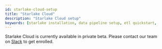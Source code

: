 ```yaml
---
id: starlake-cloud-setup
title: "Starlake Cloud"
description: "Starlake Cloud setup"
keywords: [starlake installation, data pipeline setup, etl quickstart, docker etl, cloud integration]
---
```


Starlake Cloud is currently available in private beta.
Please contact our team on [Slack](https://starlakeai.slack.com) to get enrolled.
